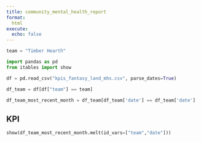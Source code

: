 ```yaml
---
title: community_mental_health_report
format:
  html
execute:
  echo: false
---
```


```python
team = "Timber Hearth"
```

```python
import pandas as pd
from itables import show
```

```python
df = pd.read_csv("kpis_fantasy_land_mhs.csv", parse_dates=True)

df_team = df[df["team"] == team]

df_team_most_recent_month = df_team[df_team['date'] == df_team['date'].max()]
```

## KPI

```python
show(df_team_most_recent_month.melt(id_vars=["team","date"]))
```
